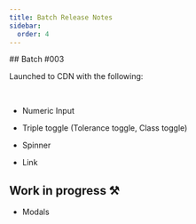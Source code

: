 ```yaml
---
title: Batch Release Notes
sidebar:
  order: 4
---
```



<Badge text="June 18th, 2024" variant="note" size="large" />
## Batch #003

Launched to CDN with the following:

<br />

- Numeric Input

- Triple toggle (Tolerance toggle, Class toggle)

- Spinner

- Link

## Work in progress ⚒

- Modals
